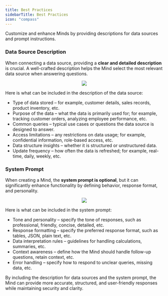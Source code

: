```yaml
---
title: Best Practices
sidebarTitle: Best Practices
icon: "compass"
---
```


Customize and enhance Minds by providing descriptions for data sources and prompt instructions.

### Data Source Description

When connecting a data source, providing a **clear and detailed description** is crucial. A well-crafted description helps the Mind select the most relevant data source when answering questions.

<p align="center">
  <img src="../assets/minds/DatasourcesConn_Minds.png"/>
</p>

Here is what can be included in the description of the data source:

* Type of data stored – for example, customer details, sales records, product inventory, etc.
* Purpose of the data – what the data is primarily used for; for example, tracking customer orders, analyzing employee performance, etc.
* Common queries – typical use cases or questions the data source is designed to answer.
* Access limitations – any restrictions on data usage; for example, confidential information, role-based access, etc.
* Data structure insights – whether it is structured or unstructured data.
* Update frequency – how often the data is refreshed; for example, real-time, daily, weekly, etc.

### System Prompt

When creating a Mind, the **system prompt is optional**, but it can significantly enhance functionality by defining behavior, response format, and personality.

<p align="center">
  <img src="../assets/minds/NewMind_Minds.png"/>
</p>

Here is what can be included in the system prompt:

* Tone and personality – specify the tone of responses, such as professional, friendly, concise, detailed, etc.
* Response formatting – specify the preferred response format, such as tables, JSON, plain text, etc.
* Data interpretation rules – guidelines for handling calculations, summaries, etc.
* Context awareness – define how the Mind should handle follow-up questions, retain context, etc.
* Error handling – specify how to respond to unclear queries, missing data, etc.

By including the description for data sources and the system prompt, the Mind can provide more accurate, structured, and user-friendly responses while maintaining security and clarity.
